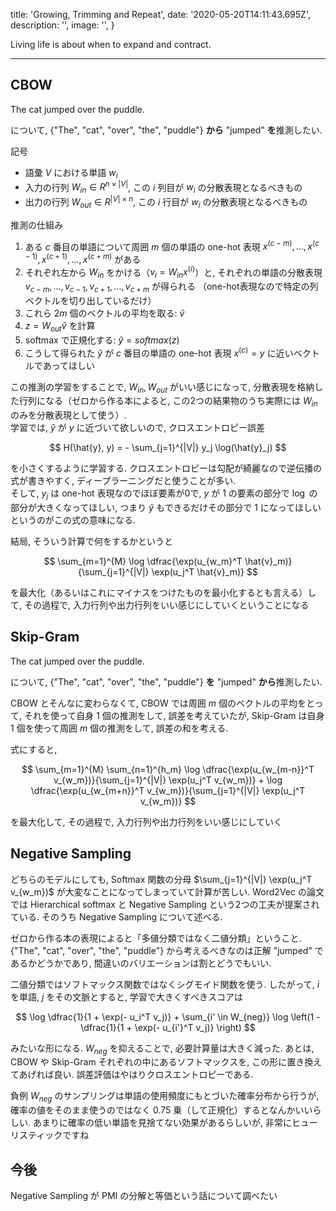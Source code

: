 
  title: 'Growing, Trimming and Repeat',
  date: '2020-05-20T14:11:43.695Z',
  description: '',
  image: '',
}

Living life is about when to expand and contract.

---

## CBOW

<Note label={false}>The cat jumped over the puddle.</Note>

について, {"The", "cat", "over", "the", "puddle"} **から** "jumped" **を**推測したい.

記号

- 語彙 $V$ における単語 $w_i$
- 入力の行列 $W_{in} \in R^{n \times |V|}$, この $i$ 列目が $w_i$ の分散表現となるべきもの
- 出力の行列 $W_{out} \in R^{|V| \times n}$, この $i$ 行目が $w_i$ の分散表現となるべきもの

推測の仕組み

1. ある $c$ 番目の単語について周囲 $m$ 個の単語の one-hot 表現 $x^{(c-m)}, ..., x^{(c-1)}, x^{(c+1)}, ..., x^{(c+m)}$ がある
2. それぞれ左から $W_{in}$ をかける（$v_i = W_{in} x^{(i)}$）と, それぞれの単語の分散表現 $v_{c-m}, ..., v_{c-1}, v_{c+1}, ..., v_{c+m}$ が得られる
（one-hot表現なので特定の列ベクトルを切り出しているだけ）
3. これら $2m$ 個のベクトルの平均を取る: $\hat{v}$
4. $z = W_{out} \hat{v}$ を計算
5. softmax で正規化する: $\hat{y} = softmax(z)$ 
6. こうして得られた $\hat{y}$ が $c$ 番目の単語の one-hot 表現 $x^{(c)} = y$ に近いベクトルであってほしい

この推測の学習をすることで, $W_{in}, W_{out}$ がいい感じになって, 分散表現を格納した行列になる（ゼロから作る本によると, この2つの結果物のうち実際には $W_{in}$ のみを分散表現として使う）.  
学習では, $\hat{y}$ が $y$ に近づいて欲しいので, クロスエントロピー誤差

$$
H(\hat{y}, y) = - \sum_{j=1}^{|V|} y_j \log(\hat{y}_j)
$$

を小さくするように学習する. クロスエントロピーは勾配が綺麗なので逆伝播の式が書きやすく, ディープラーニングだと使うことが多い.   
そして, $y_j$ は one-hot 表現なのでほぼ要素が0で, 
$y$ が 1 の要素の部分で $\log$ の部分が大きくなってほしい, つまり $\hat{y}$ もできるだけその部分で 1 になってほしいというのがこの式の意味になる.

結局, そういう計算で何をするかというと

$$
\sum_{m=1}^{M} \log \dfrac{\exp(u_{w_m}^T \hat{v}_m)}{\sum_{j=1}^{|V|} \exp(u_j^T \hat{v}_m)}
$$

を最大化（あるいはこれにマイナスをつけたものを最小化するとも言える）して, その過程で, 入力行列や出力行列をいい感じにしていくということになる

## Skip-Gram

<Note label={false}>The cat jumped over the puddle.</Note>

について, {"The", "cat", "over", "the", "puddle"} **を** "jumped" **から**推測したい.

CBOW とそんなに変わらなくて, CBOW では周囲 $m$ 個のベクトルの平均をとって, それを使って自身 $1$ 個の推測をして, 誤差を考えていたが, 
Skip-Gram は自身 $1$ 個を使って周囲 $m$ 個の推測をして, 誤差の和を考える.

式にすると, 

$$
\sum_{m=1}^{M} \sum_{n=1}^{h_m}   \log \dfrac{\exp(u_{w_{m-n}}^T v_{w_m})}{\sum_{j=1}^{|V|} \exp(u_j^T  v_{w_m})} + 
\log \dfrac{\exp(u_{w_{m+n}}^T v_{w_m})}{\sum_{j=1}^{|V|} \exp(u_j^T  v_{w_m})}
$$

を最大化して, その過程で, 入力行列や出力行列をいい感じにしていく

## Negative Sampling

どちらのモデルにしても, Softmax 関数の分母 $\sum_{j=1}^{|V|} \exp(u_j^T  v_{w_m})$ が大変なことになってしまっていて計算が苦しい. Word2Vec の論文では
Hierarchical softmax と Negative Sampling という2つの工夫が提案されている. そのうち Negative Sampling について述べる.  
  
ゼロから作る本の表現によると「多値分類ではなく二値分類」ということ.   
{"The", "cat", "over", "the", "puddle"} から考えるべきなのは正解 "jumped" であるかどうかであり,
間違いのバリエーションは割とどうでもいい.  

二値分類ではソフトマックス関数ではなくシグモイド関数を使う.
したがって, $i$ を単語, $j$ をその文脈とすると, 学習で大きくすべきスコアは

$$
  \log \dfrac{1}{1 + \exp(- u_i^T v_j)} + \sum_{i' \in W_{neg}} \log \left(1 - \dfrac{1}{1 + \exp(- u_{i'}^T v_j)} \right)
$$

みたいな形になる. $W_{neg}$ を抑えることで, 必要計算量は大きく減った. あとは, CBOW や Skip-Gram それぞれの中にあるソフトマックスを, この形に置き換えてあげれば良い.
誤差評価はやはりクロスエントロピーである.



負例 $W_{neg}$ のサンプリングは単語の使用頻度にもとづいた確率分布から行うが, 確率の値をそのまま使うのではなく $0.75$ 乗（して正規化）するとなんかいいらしい. 
あまりに確率の低い単語を見捨てない効果があるらしいが, 非常にヒューリスティックですね



## 今後

Negative Sampling が PMI の分解と等価という話について調べたい











